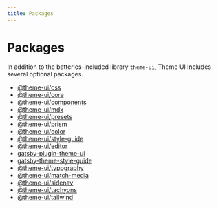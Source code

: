 ---
title: Packages
---


# Packages

In addition to the batteries-included library `theme-ui`, Theme UI includes
several optional packages.

<Cards width={320}>

- [@theme-ui/css](/packages/css)
- [@theme-ui/core](/packages/core)
- [@theme-ui/components](/packages/components)
- [@theme-ui/mdx](/packages/mdx)
- [@theme-ui/presets](/packages/presets)
- [@theme-ui/prism](/packages/prism)
- [@theme-ui/color](/packages/color)
- [@theme-ui/style-guide](/packages/style-guide)
- [@theme-ui/editor](/packages/editor)
- [gatsby-plugin-theme-ui](/packages/gatsby-plugin)
- [gatsby-theme-style-guide](/packages/gatsby-theme-style-guide)
- [@theme-ui/typography](/packages/typography)
- [@theme-ui/match-media](/packages/match-media)
- [@theme-ui/sidenav](/packages/sidenav)
- [@theme-ui/tachyons](/packages/tachyons)
- [@theme-ui/tailwind](/packages/tailwind)

</Cards>
